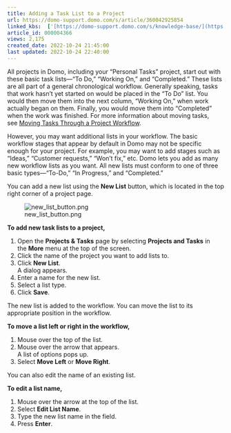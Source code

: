```yaml
---
title: Adding a Task List to a Project
url: https://domo-support.domo.com/s/article/360042925854
linked_kbs:  ['[https://domo-support.domo.com/s/knowledge-base/](https://domo-support.domo.com/s/knowledge-base/)', '[https://domo-support.domo.com/s/](https://domo-support.domo.com/s/)', '[https://domo-support.domo.com/s/topic/0TO5w000000ZamsGAC](https://domo-support.domo.com/s/topic/0TO5w000000ZamsGAC)', '[https://domo-support.domo.com/s/topic/0TO5w000000Zao5GAC](https://domo-support.domo.com/s/topic/0TO5w000000Zao5GAC)', '[https://domo-support.domo.com/s/article/360042925914](https://domo-support.domo.com/s/article/360042925914)', '[https://domo-support.domo.com/s/article/360042925854](https://domo-support.domo.com/s/article/360042925854)', '[https://domo-support.domo.com/s/topic/0TO5w000000Zao5GAC/projects-and-tasks](https://domo-support.domo.com/s/topic/0TO5w000000Zao5GAC/projects-and-tasks)', '[https://domo-support.domo.com/s/article/360043429933](https://domo-support.domo.com/s/article/360043429933)', '[https://domo-support.domo.com/s/article/360043429953](https://domo-support.domo.com/s/article/360043429953)', '[https://domo-support.domo.com/s/article/360042925494](https://domo-support.domo.com/s/article/360042925494)', '[https://domo-support.domo.com/s/article/360043429913](https://domo-support.domo.com/s/article/360043429913)', '[https://domo-support.domo.com/s/article/4408174643607](https://domo-support.domo.com/s/article/4408174643607)', '[https://domo-support.domo.com/s/login/](https://domo-support.domo.com/s/login/)']
article_id: 000004366
views: 2,175
created_date: 2022-10-24 21:45:00
last updated: 2022-10-24 22:40:00
---
```




All projects in Domo, including your "Personal Tasks" project, start out with these basic task lists—"To Do," "Working On," and "Completed." These lists are all part of a general chronological workflow. Generally speaking, tasks that work hasn't yet started on would be placed in the "To Do" list. You would then move them into the next column, "Working On," when work actually began on them. Finally, you would move them into "Completed" when the work was finished. For more information about moving tasks, see [Moving Tasks Through a Project Workflow](/s/article/360042925914 "Moving Tasks Through a Project Workflow").


However, you may want additional lists in your workflow. The basic workflow stages that appear by default in Domo may not be specific enough for your project. For example, you may want to add stages such as "Ideas," "Customer requests," "Won't fix," etc. Domo lets you add as many new workflow lists as you want. All new lists must conform to one of three basic types—"To-Do," "In Progress," and "Completed."


You can add a new list using the **New List** button, which is located in the top right corner of a project page.


![new_list_button.png](new_list_button.png)


**To add new task lists to a project,**


1. Open the **Projects & Tasks** page by selecting **Projects and Tasks** in the **More** menu at the top of the screen.
2. Click the name of the project you want to add lists to.
3. Click **New List**.  
 A dialog appears.
4. Enter a name for the new list.
5. Select a list type.
6. Click **Save**.


The new list is added to the workflow. You can move the list to its appropriate position in the workflow.


**To move a list left or right in the workflow,**


1. Mouse over the top of the list.
2. Mouse over the arrow that appears.  
 A list of options pops up.
3. Select **Move Left** or **Move Right**.


You can also edit the name of an existing list.


**To edit a list name,**


1. Mouse over the arrow at the top of the list.
2. Select **Edit List Name**.
3. Type the new list name in the field.
4. Press **Enter**.
